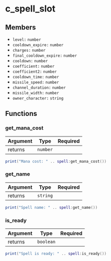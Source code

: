 # c_spell_slot

## Members

- `level:` `number`
- `cooldown_expire:` `number`
- `charges:` `number`
- `final_cooldown_expire:` `number`
- `cooldown:` `number`
- `coefficient:` `number`
- `coefficient2:` `number`
- `cooldown_time:` `number`
- `missile_speed:` `number`
- `channel_duration:` `number`
- `missile_width:` `number`
- `owner_character:` `string`

## Functions

### get_mana_cost

| Argument | Type     | Required |
| -------- | -------- | -------- |
| returns  | `number` |          |

```lua
print("Mana cost: " .. spell:get_mana_cost())
```

### get_name

| Argument | Type     | Required |
| -------- | -------- | -------- |
| returns  | `string` |          |

```lua
print("Spell name: " .. spell:get_name())
```

### is_ready

| Argument | Type      | Required |
| -------- | --------- | -------- |
| returns  | `boolean` |          |

```lua
print("Spell is ready: " .. spell:is_ready())
```
